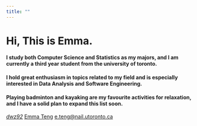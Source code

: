 ```yaml
---
title: ""
---
```


```{=HTML}
<head>
  <title> About Me </title>
  <meta charset="UTF-8">
  <link rel="stylesheet" href="page_styles/about-styles.css">
  <link rel="stylesheet" href="https://cdnjs.cloudflare.com/ajax/libs/normalize/5.0.0/normalize.min.css">

</head>

```
# Hi, This is Emma.

```{=HTML}
<body>
<div class="container">
    <div class="intro">
        <h4>I study both Computer Science and Statistics as my majors, and I am currently a third year student from the university of toronto.</h4>
        <h4>I hold great enthusiasm in topics related to my field and is especially interested in Data Analysis and Software Engineering. </h4>
        <h4>Playing badminton and kayaking are my favourite activities for relaxation, and I have a solid plan to expand this list soon.</h4>
        <a class="nav-link" href="https://github.com/dwz92" rel="" target=""><i class="bi bi-github" role="img">dwz92</i></a>
        <a class="nav-link" href="https://www.linkedin.com/in/e-teng/" rel="" target=""><i class="bi bi-linkedin" role="img"></i>Emma Teng</a>
        <a class="nav-link" href="mailto:e.teng@mail.utoronto.ca" rel="" target=""><i class="bi bi-envelope" role="img"></i>e.teng@nail.utoronto.ca</a>
    </div>


    <div class="sky">
        <div class="stars"></div>
        <div class="stars1"></div>
        <div class="stars2"></div>
    </div>
</div>
</body>
```